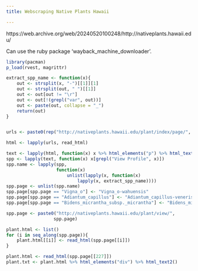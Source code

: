 ```yaml
---
title: Webscraping Native Plants Hawaii

---
```


https://web.archive.org/web/20240520100248/http://nativeplants.hawaii.edu/


Can use the ruby package 'wayback_machine_downloader'.



```r

library(pacman)
p_load(rvest, magrittr)

extract_spp_name <- function(x){
    out <- strsplit(x, "-")[[1]][1]
    out <- strsplit(out, " ")[[1]]
    out <- out[out != "\r"]
    out <- out[!(grepl("var", out))]
    out <- paste(out, collapse = "_")
    return(out)
}


urls <- paste0(rep("http://nativeplants.hawaii.edu/plant/index/page/", 24), seq(1, 24))

html <- lapply(urls, read_html)

text <- lapply(html, function(x) x %>% html_elements("p") %>% html_text2())
spp <- lapply(text, function(x) x[grepl("View Profile", x)])
spp.name <- lapply(spp, 
                   function(x) 
                       unlist(lapply(x, function(x) 
                           lapply(x, extract_spp_name))))
spp.page <- unlist(spp.name)
spp.page[spp.page == "Vigna_o"] <- "Vigna_o-wahuensis"
spp.page[spp.page == "Adiantum_capillus"] <- "Adiantum_capillus-veneris"
spp.page[spp.page == "Bidens_micrantha_subsp._micrantha"] <- "Bidens_micrantha_micrantha"

spp.page <- paste0("http://nativeplants.hawaii.edu/plant/view/", 
                  spp.page)

plant.html <- list()
for (i in seq_along(spp.page)){
    plant.html[[i]] <- read_html(spp.page[[i]])
}

plant.html <- read_html(spp.page[[227]])
plant.txt <- plant.html %>% html_elements("div") %>% html_text2()



```
